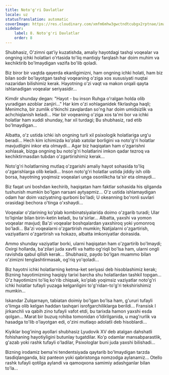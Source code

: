 ```yaml
---
title: Noto'g'ri Davlatlar
locale: uz
statusTranslation: automatic
coverImage: https://res.cloudinary.com/xmfm6mhw3gwctndtcubgx2rptnae/image/upload/v1740468922/small_cover_tratado_de_psicologia_revolucionaria_a4c0dca4e0.webp
sidebar:
    label: 8. Noto'g'ri Davlatlar
    order: 8
---
```

Shubhasiz, O'zimni qat'iy kuzatishda, amaliy hayotdagi tashqi voqealar va ongning ichki holatlari o'rtasida to'liq mantiqiy farqlash har doim muhim va kechiktirib bo'lmaydigan vazifa bo'lib qoladi.

Biz biror bir vaqtda qayerda ekanligimizni, ham ongning ichki holati, ham biz bilan sodir bo'layotgan tashqi voqeaning o'ziga xos xususiyati nuqtai nazaridan bilishimiz kerak. Hayotning o'zi vaqt va makon orqali qayta ishlanadigan voqealar seriyasidir...

Kimdir shunday degan: "Hayot - bu inson Ruhga o'ralgan holda olib yuradigan azoblar zanjiri..." Har kim o'zi xohlaganidek fikrlashga haqli; Menimcha, bir zumlik o'tkinchi zavqlardan so'ng har doim umidsizlik va achchiqlanish keladi... Har bir voqeaning o'ziga xos ta'mi bor va ichki holatlar ham xuddi shunday, har xil turdagi; Bu shubhasiz, rad etib bo'lmaydigan...

Albatta, o'z ustida ichki ish ongning turli xil psixologik holatlariga urg'u beradi... Hech kim ichimizda ko'plab xatolar borligini va noto'g'ri holatlar mavjudligini inkor eta olmaydi... Agar biz haqiqatan ham o'zgarishni xohlasak, bizga ongning bu noto'g'ri holatlarini imkon qadar tezroq va kechiktirmasdan tubdan o'zgartirishimiz kerak...

Noto'g'ri holatlarning mutlaq o'zgarishi amaliy hayot sohasida to'liq o'zgarishlarga olib keladi... Inson noto'g'ri holatlar ustida jiddiy ish olib borsa, hayotning yoqimsiz voqealari unga osonlikcha ta'sir eta olmaydi...

Biz faqat uni boshdan kechirib, haqiqatan ham faktlar sohasida his qilganda tushunish mumkin bo'lgan narsani aytyapmiz... O'z ustida ishlamaydigan odam har doim vaziyatning qurboni bo'ladi; U okeanning bo'ronli suvlari orasidagi bechora o'tinga o'xshaydi...

Voqealar o'zlarining ko'plab kombinatsiyalarida doimo o'zgarib turadi; Ular to'lqinlar bilan birin-ketin keladi, bu ta'sirlar... Albatta, yaxshi va yomon voqealar mavjud; Ba'zi voqealar boshqalardan yaxshiroq yoki yomonroq bo'ladi... Ba'zi voqealarni o'zgartirish mumkin; Natijalarni o'zgartirish, vaziyatlarni o'zgartirish va hokazo, albatta imkoniyatlar doirasida.

Ammo shunday vaziyatlar borki, ularni haqiqatan ham o'zgartirib bo'lmaydi; Oxirgi hollarda, ba'zilari juda xavfli va hatto og'riqli bo'lsa ham, ularni ongli ravishda qabul qilish kerak... Shubhasiz, paydo bo'lgan muammo bilan o'zimizni tenglashtirmasak, og'riq yo'qoladi...

Biz hayotni ichki holatlarning ketma-ket seriyasi deb hisoblashimiz kerak; Bizning hayotimizning haqiqiy tarixi barcha shu holatlardan tashkil topgan... O'z hayotimizni to'liq ko'rib chiqsak, ko'plab yoqimsiz vaziyatlar noto'g'ri ichki holatlar tufayli yuzaga kelganligini to'g'ridan-to'g'ri tekshirishimiz mumkin...

Iskandar Zulqarnayn, tabiatan doimiy bo'lgan bo'lsa ham, g'ururi tufayli o'limga olib kelgan haddan tashqari isrofgarchiliklarga berildi... Fransisk I jirkanchli va qabih zino tufayli vafot etdi, bu tarixda hamon yaxshi esda qolgan... Marat bir buzuq rohiba tomonidan o'ldirilganida, u mag'rurlik va hasadga to'lib o'layotgan edi, o'zini mutlaqo adolatli deb hisoblardi...

Kiyiklar bog'ining ayollari shubhasiz Lyudovik XV deb atalgan dahshatli fohishaning hayotiyligini butunlay tugatdilar. Ko'p odamlar mansabparastlik, g'azab yoki rashk tufayli o'ladilar, Psixologlar buni juda yaxshi bilishadi...

Bizning irodamiz bema'ni tendentsiyada qaytarib bo'lmaydigan tarzda tasdiqlanganda, biz panteon yoki qabristonga nomzodga aylanamiz... Otello rashk tufayli qotilga aylandi va qamoqxona samimiy adashganlar bilan to'la...

